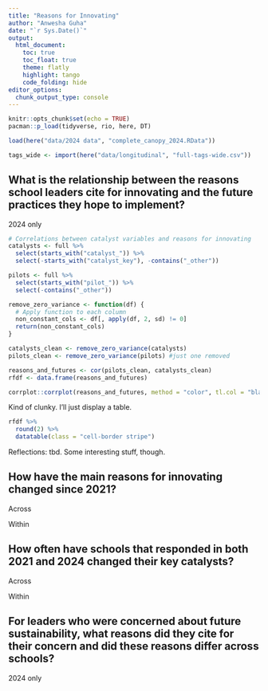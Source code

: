 ```yaml
---
title: "Reasons for Innovating"
author: "Anwesha Guha"
date: "`r Sys.Date()`"
output: 
  html_document:
    toc: true
    toc_float: true
    theme: flatly
    highlight: tango
    code_folding: hide
editor_options: 
  chunk_output_type: console
---
```


```r
knitr::opts_chunk$set(echo = TRUE)
pacman::p_load(tidyverse, rio, here, DT)

load(here("data/2024 data", "complete_canopy_2024.RData"))

tags_wide <- import(here("data/longitudinal", "full-tags-wide.csv"))
```

## What is the relationship between the reasons school leaders cite for innovating and the future practices they hope to implement?

2024 only
```r
# Correlations between catalyst variables and reasons for innovating
catalysts <- full %>% 
  select(starts_with("catalyst_")) %>% 
  select(-starts_with("catalyst_key"), -contains("_other")) 

pilots <- full %>% 
  select(starts_with("pilot_")) %>% 
  select(-contains("_other")) 

```

```r
remove_zero_variance <- function(df) {
  # Apply function to each column
  non_constant_cols <- df[, apply(df, 2, sd) != 0]
  return(non_constant_cols)
}

catalysts_clean <- remove_zero_variance(catalysts)
pilots_clean <- remove_zero_variance(pilots) #just one removed

reasons_and_futures <- cor(pilots_clean, catalysts_clean)
rfdf <- data.frame(reasons_and_futures)
```

```r
corrplot::corrplot(reasons_and_futures, method = "color", tl.col = "black", tl.cex = 0.3, c1.cex = 0.3, number.cex = 0.2, diag = TRUE)
```

Kind of clunky. I'll just display a table.
```r
rfdf %>% 
  round(2) %>% 
  datatable(class = "cell-border stripe")
```


Reflections: tbd. Some interesting stuff, though.

## How have the main reasons for innovating changed since 2021?

Across

Within

## How often have schools that responded in both 2021 and 2024 changed their key catalysts?

Across

Within

## For leaders who were concerned about future sustainability, what reasons did they cite for their concern and did these reasons differ across schools?

2024 only


